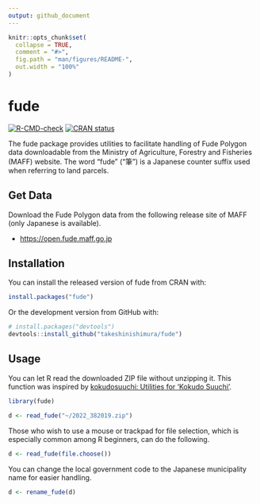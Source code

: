 ```yaml
---
output: github_document
---
```


<!-- README.md is generated from README.Rmd. Please edit that file -->

```r
knitr::opts_chunk$set(
  collapse = TRUE,
  comment = "#>",
  fig.path = "man/figures/README-",
  out.width = "100%"
)
```

# fude

<!-- badges: start -->
[![R-CMD-check](https://github.com/takeshinishimura/fude/actions/workflows/check-standard.yaml/badge.svg)](https://github.com/takeshinishimura/fude/actions/workflows/check-standard.yaml)
[![CRAN status](https://www.r-pkg.org/badges/version/fude)](https://CRAN.R-project.org/package=fude)
<!-- badges: end -->

The fude package provides utilities to facilitate handling of Fude Polygon data downloadable from the Ministry of Agriculture, Forestry and Fisheries (MAFF) website. The word "fude" ("筆") is a Japanese counter suffix used when referring to land parcels.

## Get Data

Download the Fude Polygon data from the following release site of MAFF (only Japanese is available).

- <https://open.fude.maff.go.jp>

## Installation

You can install the released version of fude from CRAN with:

``` r
install.packages("fude")
```

Or the development version from GitHub with:

```r
# install.packages("devtools")
devtools::install_github("takeshinishimura/fude")
```

## Usage

You can let R read the downloaded ZIP file without unzipping it.
This function was inspired by [kokudosuuchi: Utilities for 'Kokudo Suuchi'](https://CRAN.R-project.org/package=kokudosuuchi).

```r
library(fude)

d <- read_fude("~/2022_382019.zip")
```

Those who wish to use a mouse or trackpad for file selection, which is especially common among R beginners, can do the following.

```r
d <- read_fude(file.choose())
```

You can change the local government code to the Japanese municipality name for easier handling.

```r
d <- rename_fude(d)
```
